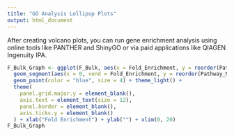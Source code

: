 ```yaml
---
title: "GO Analysis Lollipop Plots"
output: html_document
---
```

After creating volcano plots, you can run gene enrichment analysis using online
tools like PANTHER and ShinyGO or via paid applications like QIAGEN Ingenuity 
IPA.
```r
F_Bulk_Graph <- ggplot(F_Bulk, aes(x = Fold_Enrichment, y = reorder(Pathway_Name, -FDR))) +
  geom_segment(aes(x = 0, xend = Fold_Enrichment, y = reorder(Pathway_Name, -FDR), yend = reorder( Pathway_Name, -FDR)), color = "skyblue") + 
  geom_point(color = "blue", size = 4) + theme_light() + 
  theme(
    panel.grid.major.y = element_blank(),
    axis.text = element_text(size = 12),
    panel.border = element_blank(),
    axis.ticks.y = element_blank()
  ) + xlab("Fold Enrichment") + ylab("") + xlim(0, 20)
F_Bulk_Graph
```
